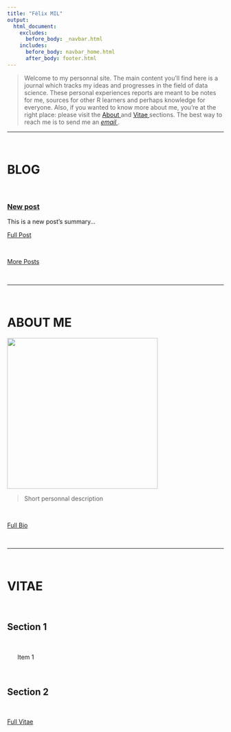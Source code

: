 ```yaml
---
title: "Félix MIL"
output:
  html_document:
    excludes:
      before_body: _navbar.html
    includes:
      before_body: navbar_home.html
      after_body: footer.html
---
```


> Welcome to my personnal site. The main content you’ll find here is a journal which tracks my ideas and progresses in the field of data science. These personal experiences reports are meant to be notes for me, sources for other R learners and perhaps knowledge for everyone. Also, if you wanted to know more about me, you're at the right place: please visit the <a href="#about" onclick="slowScroll()"> About </a> and <a href="#vitae" onclick="slowScroll()"> Vitae </a> sections. The best way to reach me is to send me an [*email <i class="fas fa-envelope"></i>*](mailto:felixmil@outlook.com).

<hr>
<br>

<a class="anchor" id="blog-posts"></a>
<h1>BLOG</h1>

<br>

<article>
<h3><a href="article.html">New post</a></h3>
<div class="summary">
<p>This is a new post's summary...</p>
<a class="btn btn-outline-primary btn-sm" href="article.htmll" role="button">Full Post</a>
</div>
</article>

<br>

<a class="btn btn-outline-secondary btn-lg" href="blog.html" role="button">More Posts</a>

<br>
<hr>
<br>

<a class="anchor" id="about"></a>

<h1>ABOUT ME</h1>

<img id="img-me" src="site_content/img/me.jpeg" width="350px" height="auto">

> Short personnal description 

<br>

<a class="btn btn-outline-secondary btn-lg" href="about.html" role="button">Full Bio</a>


<br>
<hr>
<br>

<a class="anchor" id="vitae"></a>

<h1>VITAE</h1>

<br>

## <i class="fa fa-compass fa-lg"></i>  Section 1

<br>

<ul>
  <i class="fa fa-angle-double-right fa-lg"></i> Item 1
</ul>

<br>

## <i class="fa fa-magic fa-lg"></i>  Section 2

<br>

<a class="btn btn-outline-secondary btn-lg" href="vitae.html" role="button">Full Vitae</a>

<br>
